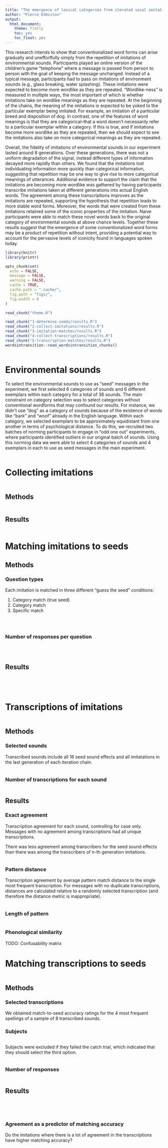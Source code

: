 ```yaml
---
title: "The emergence of lexical categories from iterated vocal imitation"
author: "Pierce Edmiston"
output:
  html_document:
    theme: flatly
    toc: yes
    toc_float: yes
---
```


This research intends to show that conventionalized word forms can arise gradually and uneffortfully simply from the repetition of imitations of environmental sounds. Participants played an online version of the children's game "telephone" where a message is passed from person to person with the goal of keeping the message unchanged. Instead of a typical message, participants had to pass on imitations of environment sounds (e.g., glass breaking, water splashing). These imitations were expected to become more wordlike as they are repeated. "Wordlike-ness" is measured in multiple ways, the most important of which is whether imitations take on wordlike meanings as they are repeated. At the beginning of the chains, the meaning of the imitations is expected to be yoked to the particular exemplar being imitated. For example, an imitation of a particular breed and disposition of dog. In contrast, one of the features of word meanings is that they are categorical--that a word doesn't necessarily refer to a particular exemplar within a category. If this is true, and if imitations become more wordlike as they are repeated, then we should expect to see the imitations also take on more categorical meanings as they are repeated.

Overall, the fidelity of imitations of environmental sounds in our experiment lasted around 8 generations. Over these generations, there was not a uniform degradation of the signal, instead different types of information decayed more rapidly than others. We found that the imitations lost individuating information more quickly than categorical information, suggesting that repetition may be one way to give rise to more categorical meanings of utterances. Additional evidence to support the claim that the imitations are becoming more wordlike was gathered by having participants transcribe imitations taken at different generations into actual English words. The agreement among these transcriptions improves as the imitations are repeated, supporting the hypothesis that repetition leads to more stable word forms. Moreover, the words that were created from these imitations retained some of the iconic properties of the imitation. Naive participants were able to match these novel words back to the original category of environmental sounds at above chance levels. Together these results suggest that the emergence of some conventionalized word forms may be a product of repetition without intent, providing a potential way to account for the pervasive levels of iconicity found in languages spoken today.

```r
library(knitr)
library(printr)

opts_chunk$set(
  echo = FALSE,
  message = FALSE,
  warning = FALSE,
  cache = TRUE,
  cache.path = ".cache/",
  fig.path = "figs/",
  fig.width = 8
)

read_chunk("theme.R")

read_chunk("1-determine-seeds/results.R")
read_chunk("2-collect-imitations/results.R")
read_chunk("3-imitation-matches/results.R")
read_chunk("4-collect-transcriptions/results.R")
read_chunk("5-transcription-matches/results.R")
wordsintransition::read_wordsintransition_chunks()
```

```r
```

# Environmental sounds

To select the environmental sounds to use as "seed" messages in the experiment,
we first selected 6 categories of sounds and 6 different exemplars within each
category for a total of 36 sounds. The main constraint on category selection
was to select categories without conventional wordforms that may confound our
results. For instance, we didn't use "dog" as a category of sounds because of
the existence of words like "bark" and "woof" already in the English language.
Within each category, we selected exemplars to be approximately equidistant
from one another in terms of psychological distance. To do this, we recruited
two batches of norming participants to engage in "odd one out" experiments,
where participants identified outliers in our original batch of sounds.
Using this norming data we were able to select 4 categories of sounds and 4
exemplars in each to use as seed messages in the main experiment.

```r
```

# Collecting imitations

```r
```

## Methods

```r
```

## Results

```r
```

# Matching imitations to seeds

## Methods

### Question types

Each imitation is matched in three different "guess the seed" conditions:

1. Category match (true seed)
2. Category match
3. Specific match

```r
```

```r
```

```r
```

### Number of responses per question

```r
```

```r
```

```r
```

## Results

```r
```

```r
```

```r
```

```r
```

# Transcriptions of imitations

```r
```

## Methods

### Selected sounds

Transcribed sounds include all 16 seed sound effects and all imitatations in the last generation of each iteration chain.

```r
```

### Number of transcriptions for each sound

```r
```

## Results

### Exact agreement

Transcription agreement for each sound, controlling for case only. Messages with no agreement among transcriptions had all unique transcriptions.

There was less agreement among transcribers for the seed sound effects
than there was among the transcribers of n-th generation imitations.

```r
```

### Pattern distance

Transcription agreement by average pattern match distance to the single most frequent transcription. For messages with no duplicate transcriptions, distances are calculated relative to a randomly selected transcription (and therefore the distance metric is inappropriate).

```r
```

### Length of pattern

```r
```

### Phonological similarity

TODO: Confusability matrix

# Matching transcriptions to seeds

```r
```

## Methods

### Selected transcriptions

We obtained match-to-seed accuracy ratings for the 4 most frequent spellings
of a sample of 8 transcribed sounds.

### Subjects

```r
```

Subjects were excluded if they failed the catch trial, which indicated
that they should select the third option.

```r
```

### Number of responses

```r
```

## Results

```r
```

```r
```

```r
```

```r
```

### Agreement as a predictor of matching accuracy

Do the imitations where there is a lot of agreement in the transcriptions have higher matching accuracy?

```r
```
